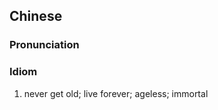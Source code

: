 {{also|长生不老}}
==Chinese==
{{zh-forms|s=长生不老|type=211}}

===Pronunciation===
{{zh-pron
|m=chángshēng不lǎo
|c=coeng4 sang1 bat1 lou5
|cat=cy
}}

===Idiom===
{{zh-idiom}}

# never get old; live forever; ageless; immortal